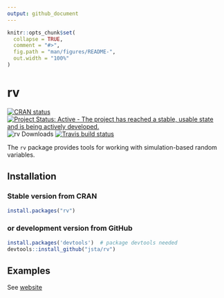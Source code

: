 ```yaml
---
output: github_document
---
```


<!-- README.md is generated from README.Rmd. Please edit that file -->

```r
knitr::opts_chunk$set(
  collapse = TRUE,
  comment = "#>",
  fig.path = "man/figures/README-",
  out.width = "100%"
)
```

rv
======

[![CRAN status](https://www.r-pkg.org/badges/version/rv)](https://cran.r-project.org/package=rv) [![Project Status: Active - The project has reached a stable, usable state and is being actively developed.](https://www.repostatus.org/badges/latest/active.svg)](https://www.repostatus.org/#active) ![rv Downloads](https://cranlogs.r-pkg.org/badges/rv) [![Travis build status](https://travis-ci.org/jsta/rv.svg?branch=master)](https://travis-ci.org/jsta/rv) 

The `rv` package provides tools for working with simulation-based random variables.

## Installation

### Stable version from CRAN

``` r
install.packages("rv")
```

### or development version from GitHub

``` r
install.packages('devtools')  # package devtools needed
devtools::install_github("jsta/rv")
```

## Examples

See [website](https://jsta.github.io/rv)
